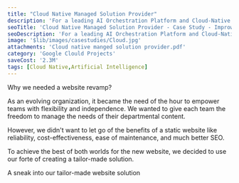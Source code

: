 ```yaml
---
title: "Cloud Native Managed Solution Provider"
description: 'For a leading AI Orchestration Platform and Cloud-Native managed messaging solution provider.'
seoTitle: 'Cloud Native Managed Solution Provider - Case Study - Improwised Technologies Pvt. Ltd.'
seoDescription: 'For a leading AI Orchestration Platform and Cloud-Native managed messaging solution provider.'
image: '$lib/images/casestudies/Cloud.jpg'
attachments: 'Cloud native manged solution provider.pdf'
category: 'Google Clould Projects'
saveCost: '2.3M'
tags: [Cloud Native,Artificial Intelligence]
---
```


Why we needed a website revamp?

As an evolving organization, it became the need of the hour to empower teams with flexibility and independence. We wanted to give each team the freedom to manage the needs of their departmental content. 

However, we didn't want to let go of the benefits of a static website like reliability, cost-effectiveness, ease of maintenance, and much better SEO. 

To achieve the best of both worlds for the new website, we decided to use our forte of creating a tailor-made solution. 

A sneak into our tailor-made website solution
